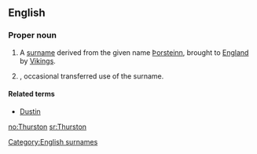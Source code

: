 ==English==

===Proper noun===
{{en-proper noun}}

# A [[surname]] derived from the {{etyl|non}} given name [[Þorsteinn]], brought to [[England]] by [[Viking]]s.
# {{given name|male}}, occasional transferred use of the surname.

====Related terms====
* [[Dustin]]

[[Category:English surnames]]

[[no:Thurston]]
[[sr:Thurston]]